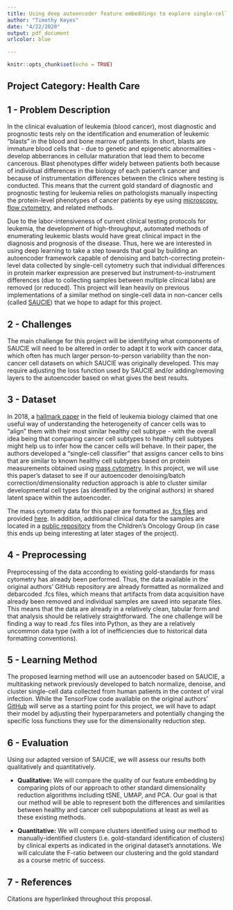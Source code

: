```yaml
---
title: Using deep autoencoder feature embeddings to explore single-cell phenotypes in pediatric cancer 
author: "Timothy Keyes"
date: "4/22/2020"
output: pdf_document
urlcolor: blue

---
```


```r
knitr::opts_chunk$set(echo = TRUE)
```

## **Project Category: Health Care**

## 1 - Problem Description

In the clinical evaluation of leukemia (blood cancer), most diagnostic and prognostic tests rely on the identification and enumeration of leukemic "blasts" in the blood and bone marrow of patients. In short, blasts are immature blood cells that - due to genetic and epigenetic abnormalities - develop abberrances in cellular maturation that lead them to become cancerous. Blast phenotypes differ widely between patients both because of individual differences in the biology of each patient's cancer and because of instrumentation differences between the clinics where testing is conducted. This means that the current gold standard of diagnostic and prognostic testing for leukemia relies on pathologists manually inspecting the protein-level phenotypes of cancer patients by eye using [microscopy](https://www.ncbi.nlm.nih.gov/pmc/articles/PMC7065280/), [flow cytometry](https://www.ncbi.nlm.nih.gov/pmc/articles/PMC4729109/), and related methods. 

Due to the labor-intensiveness of current clinical testing protocols for leukemia, the development of high-throughput, automated methods of enumerating leukemic blasts would have great clinical impact in the diagnosis and prognosis of the disease. Thus, here we are interested in using deep learning to take a step towards that goal by building an autoencoder framework capable of denoising and batch-correcting protein-level data collected by single-cell cytometry such that individual differences in protein marker expression are preserved but instrument-to-instrument differences (due to collecting samples between multiple clinical labs) are removed (or reduced). This project will lean heavily on previous implementations of a similar method on single-cell data in non-cancer cells (called [SAUCIE](https://www.nature.com/articles/s41592-019-0576-7)) that we hope to adapt for this project. 

## 2 - Challenges 

The main challenge for this project will be identifying what components of SAUCIE will need to be altered in order to adapt it to work with cancer data, which often has much larger person-to-person variability than the non-cancer cell datasets on which SAUCIE was originally developed. This may require adjusting the loss function used by SAUCIE and/or adding/removing layers to the autoencoder based on what gives the best results.

## 3 - Dataset

In 2018, a [hallmark paper](https://www.ncbi.nlm.nih.gov/pubmed/29505032) in the field of leukemia biology claimed that one useful way of understanding the heterogeneity of cancer cells was to "align" them with their most similar healthy cell subtype - with 
the overall idea being that comparing cancer cell subtypes to healthy cell subtypes might help us to infer 
how the cancer cells will behave. In their paper, the authors developed a "single-cell classifier" that assigns
cancer cells to bins that are similar to known healthy cell subtypes based on protein measurements obtained 
using [mass cytometry](https://en.wikipedia.org/wiki/Mass_cytometry). In this project, we will use this paper's dataset to see if our autoencoder denoising/batch correction/dimensionality reduction approach is able to cluster similar developmental cell types (as identified by the original authors) in shared latent space within the autoencoder.

The mass cytometry data for this paper are formatted as  [.fcs files](https://en.wikipedia.org/wiki/Flow_Cytometry_Standard) and provided [here](https://github.com/kara-davis-lab/DDPR/releases). 
In addition, additional clinical data for the samples are located in a [public repository](https://ocg.cancer.gov/programs/target) from the Children's Oncology Group (in case this ends up being interesting at later stages of the project).

## 4 - Preprocessing

Preprocessing of the data according to existing gold-standards for mass cytometry has already been performed. Thus, the data available in the original authors' GitHub repository are already formatted as normalized and debarcoded .fcs files, which means that artifacts from data acquisition have already been removed and individual samples are saved into separate files. This means that the data are already in a relatively clean, tabular form and that analysis should be relatively straightforward. The one challenge will be finding a way to read .fcs files into Python, as they are a relatively uncommon data type (with a lot of inefficiencies due to historical data formatting conventions). 

## 5 - Learning Method

The proposed learning method will use an autoencoder based on SAUCIE, a multitasking network previously developed to batch normalize, denoise, and cluster single-cell data collected from human patients in the context of viral infection. While the TensorFlow code available on the original authors' [GitHub](https://github.com/KrishnaswamyLab/SAUCIE/blob/master/SAUCIE.py) will serve as a starting point for this project, we will have to adapt their model by adjusting their hyperparameters and potentially changing the specific loss functions they use for the dimensionality reduction step. 

## 6 - Evaluation

Using our adapted version of SAUCIE, we will assess our results both qualitatively and quantitatively. 

* **Qualitative:** We will compare the quality of our feature embedding by comparing plots of our approach to other standard dimensionality reduction algorithms including tSNE, UMAP, and PCA. Our goal is that our method will be able to represent both the differences and similarities between healthy and cancer cell subpopulations at least as well as these existing methods. 

* **Quantitative:** We will compare clusters identified using our method to manually-identified clusters (i.e. gold-standard identification of clusters) by clinical experts as indicated in the original dataset's annotations. We will calculate the F-ratio between our clustering and the gold standard as a course metric of success.  

## 7 - References

Citations are hyperlinked throughout this proposal. 



